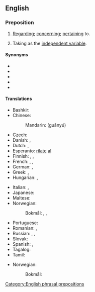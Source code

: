==English==

===Preposition===
{{en-prep}}

# [[regarding|Regarding]]; [[concerning]]; [[pertaining]] to.
# {{lb|en|mathematics}} Taking as the [[independent variable]].
#: {{ux|en|To calculate acceleration, you need to differentiate [[velocity]] '''with respect to''' [[time]].}}

====Synonyms====
* {{l|en|as regards}}
* {{l|en|in terms of}}
* {{l|en|in respect of}}
* {{l|en|with regard to}}
* {{l|en|WRT}}

====Translations====
{{trans-top|pertaining to}}
* Bashkir: {{t|ba|килгәндә|sc=Cyrl}}
* Chinese:
*: Mandarin: {{t+|cmn|关于|sc=Hani}} (guānyú)
* Czech: {{t|cs|s ohledem na}}
* Danish: {{t|da|med hensyn til}}, {{t|da|hvad angår}}
* Dutch: {{t+|nl|ten opzichte van}}, {{t+|nl|met betrekking tot}}
* Esperanto: [[rilate]] [[al]]
* Finnish: {{t+|fi|suhteen}}, {{t|fi|suhteessa}}, {{t+|fi|liittyen}}
* French: {{t+|fr|quant à}}, {{t+|fr|à l'égard de|alt=à l’égard de}}, {{t+|fr|relativement à}}
* German: {{t|de|in Bezug auf}}, {{t+|de|bezüglich}}
* Greek: {{t|el|σε σχέση με}}, {{t|el|εν σχέση προς}}
* Hungarian: {{t+|hu|szerint}}, {{t+|hu|megfelelően}}
{{trans-mid}}
* Italian: {{t|it|per quanto riguarda}}, {{t+|it|rispetto a}}
* Japanese: {{t|ja|について|tr=ni tsuite|sc=Jpan}}
* Maltese: {{t|mt|rigward|m}}
* Norwegian:
*: Bokmål: {{t|nb|med hensyn til}}, {{t|nb|hva angår}}, {{t|nb|angående}}
* Portuguese: {{t+|pt|em relação a}}
* Romanian: {{t|ro|relativ la}}, {{t|ro|în ceea ce privește}}
* Russian: {{t|ru|что каса́ется}}, {{t+|ru|относи́тельно}}, {{t+|ru|каса́тельно}}
* Slovak: {{t|sk|s rešpektom voči}}
* Spanish: {{t|es|con respecto a}}, {{t|es|en cuanto a}}
* Tagalog: {{t|tl|tungod sa}}
* Tamil: {{t|ta|பற்றிய வகையில்|sc=Taml}}
{{trans-bottom}}

{{trans-top|mathematics}}
* Norwegian:
*: Bokmål: {{t|nb|med hensyn på}}
{{trans-mid}}
{{trans-bottom}}

[[Category:English phrasal prepositions]]
